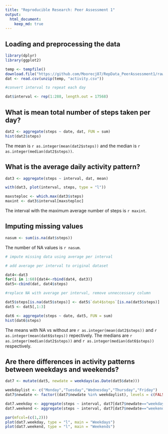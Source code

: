 ---
title: "Reproducible Research: Peer Assessment 1"
output: 
  html_document:
    keep_md: true
---


## Loading and preprocessing the data

```{r}
library(dplyr)
library(ggplot2)

temp <- tempfile()
download.file("https://github.com/Moorecj87/RepData_PeerAssessment1/raw/master/activity.zip", temp)
dat <- read.csv(unzip(temp, "activity.csv"))

#convert interval to repeat each day

dat$interval <- rep(1:288, length.out = 17568)

```

## What is mean total number of steps taken per day?

```{r}

dat2 <- aggregate(steps ~ date, dat, FUN = sum)
hist(dat2$steps)

```

The mean is `r as.integer(mean(dat2$steps))` and the median is `r as.integer(median(dat2$steps))`.

## What is the average daily activity pattern?

```{r}

dat3 <- aggregate(steps ~ interval, dat, mean)

with(dat3, plot(interval, steps, type = "l"))

maxsteploc <- which.max(dat3$steps)
maxint <- dat3$interval[maxsteploc]

```

The interval with the maximum average number of steps is `r maxint`.

## Imputing missing values

```{r}

nasum <- sum(is.na(dat$steps))


```

The number of NA values is `r nasum`.

```{r}

# impute missing data using average per interval

# add average per interval to original dataset

dat4<-dat3
for(i in 1:60){dat4<-rbind(dat4, dat3)}
dat5<-cbind(dat, dat4$steps)

#replace NA with average per interval, remove unneccessary column

dat5$steps[is.na(dat5$steps)] <- dat5$`dat4$steps`[is.na(dat5$steps)]
dat5 <- dat5[,1:3]

dat6 <- aggregate(steps ~ date, dat5, FUN = sum)
hist(dat6$steps)

```

The means with NA vs without are `r as.integer(mean(dat2$steps))` and `r as.integer(mean(dat6$steps))` repectively.  The medians are `r as.integer(median(dat2$steps))` and `r as.integer(median(dat6$steps))` respectively.

## Are there differences in activity patterns between weekdays and weekends?

```{r}

dat7 <- mutate(dat5, newdate = weekdays(as.Date(dat5$date)))

weekdaylist <- c("Monday","Tuesday","Wednesday","Thursday","Friday")
dat7$newdate <- factor((dat7$newdate %in% weekdaylist), levels = c(FALSE,TRUE),                              labels = c('weekend','weekday'))

dat7.weekday <- aggregate(steps ~ interval, dat7[dat7$newdate=="weekday",], mean)
dat7.weekend <- aggregate(steps ~ interval, dat7[dat7$newdate=="weekend",], mean)

par(mfcol=(c(1,2)))
plot(dat7.weekday, type = "l", main = "Weekdays")
plot(dat7.weekend, type = "l", main = "Weekends")

```
